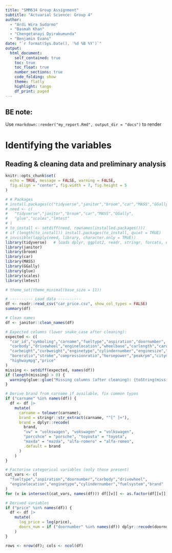 ```yaml
---
title: "SMM634 Group Assignment"
subtitle: "Actuarial Science: Group 4"
author:
  - "Ardi Wira Sudarmo"
  - "Basmah Khan"
  - "Chengetanayi Dyirakumunda"
  - "Benjamin Evans"
date: "`r format(Sys.Date(), '%d %B %Y')`"
output:
  html_document:
    self_contained: true
    toc: true
    toc_float: true
    number_sections: true
    code_folding: show
    theme: flatly
    highlight: tango
    df_print: paged
---
```


## BE note:

Use `rmarkdown::render("my_report.Rmd", output_dir = "docs")` to render

# Identifying the variables

## Reading & cleaning data and preliminary analysis

```r
knitr::opts_chunk$set(
  echo = TRUE, message = FALSE, warning = FALSE,
  fig.align = "center", fig.width = 7, fig.height = 5
)

# # Packages
# install.packages(c("tidyverse","janitor","broom","car","MASS","GGally","glue","scales","lmtest"))
# need <- c(
#   "tidyverse","janitor","broom","car","MASS","GGally",
#   "glue","scales","lmtest"
# )
# to_install <- setdiff(need, rownames(installed.packages()))
# if (length(to_install)) install.packages(to_install, quiet = TRUE)
# invisible(lapply(need, library, character.only = TRUE))
library(tidyverse)   # loads dplyr, ggplot2, readr, stringr, forcats, etc.
library(janitor)
library(broom)
library(car)
library(MASS)
library(GGally)
library(glue)
library(scales)
library(lmtest)

# theme_set(theme_minimal(base_size = 11))
```

```r
# ---------- Load data ----------
df <- readr::read_csv("car_price.csv", show_col_types = FALSE)
summary(df)
```

```r
# Clean names
df <- janitor::clean_names(df)

# Expected columns (lower snake_case after cleaning):
expected <- c(
  "car_id","symboling","carname","fueltype","aspiration","doornumber",
  "carbody","drivewheel","enginelocation","wheelbase","carlength","carwidth",
  "carheight","curbweight","enginetype","cylindernumber","enginesize","fuelsystem",
  "boreratio","stroke","compressionratio","horsepower","peakrpm","citympg",
  "highwaympg","price"
)
missing <- setdiff(expected, names(df))
if (length(missing) > 0) {
  warning(glue::glue("Missing columns (after cleaning): {toString(missing)}"))
}

# Derive brand from carname if available, fix common typos
if ("carname" %in% names(df)) {
  df <- df |>
    mutate(
      carname = tolower(carname),
      brand = stringr::str_extract(carname, "^[^ ]+"),
      brand = dplyr::recode(
        brand,
        "vw" = "volkswagen", "vokswagen" = "volkswagen",
        "porcshce" = "porsche", "toyouta" = "toyota",
        "maxda" = "mazda", "alfa-romero" = "alfa-romeo",
        .default = brand
      )
    )
}

# Factorise categorical variables (only those present)
cat_vars <- c(
  "fueltype","aspiration","doornumber","carbody","drivewheel",
  "enginelocation","enginetype","cylindernumber","fuelsystem","brand"
)
for (v in intersect(cat_vars, names(df))) df[[v]] <- as.factor(df[[v]])

# Derived variables
if ("price" %in% names(df)) {
  df <- df |>
    mutate(
      log_price = log(price),
      doors_num = if ("doornumber" %in% names(df)) dplyr::recode(doornumber, two = 2L, four = 4L, .default = NA_integer_) else NA_integer_
    )
}

rows <- nrow(df); cols <- ncol(df)
```
